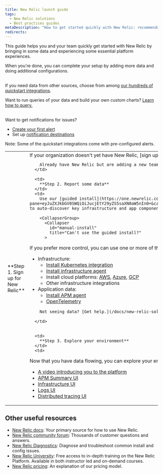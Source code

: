 ```yaml
---
title: New Relic launch guide
tags:
  - New Relic solutions
  - Best practices guides
metaDescription: "How to get started quickly with New Relic: recommendations for some common onboarding procedures."
redirects:
---
```


This guide helps you and your team quickly get started with New Relic by bringing in some data and experiencing some essential platform experiences. 

When you're done, you can complete your setup by adding more data and doing additional configurations. 


<table>
  <tbody>
    <tr>
      <td style={{ width: "170px" }}>
        **Step 1. Sign up for New Relic**
      </td>      
      <td>
        If your organization doesn't yet have New Relic, [sign up here](https://newrelic.com/signup). No credit card needed and you get 100 GBs of data per month for free. 

        Already have New Relic but are adding a new team? You can follow the steps below for an existing account or [add a new account](/docs/accounts/accounts-billing/account-structure/add-accounts). 
      </td>

      <td>
        **Step 2. Report some data**
      </td>      
      <td>
        Use our [guided install](https://one.newrelic.com/launcher/nr1-core.explorer?pane=eyJuZXJkbGV0SWQiOiJucjEtY29yZS5saXN0aW5nIn0=&cards[0]=eyJuZXJkbGV0SWQiOiJucjEtaW5zdGFsbC1uZXdyZWxpYy5ucjEtaW5zdGFsbC1uZXdyZWxpYyIsImFjdGl2ZUNvbXBvbmVudCI6IlZUU09FbnZpcm9ubWVudCIsInBhdGgiOiJndWlkZWQifQ==) to auto-discover key infrastructure and app components and get some data flowing quickly. 

        <CollapserGroup>
          <Collapser
            id="manual-install"
            title="Can't use the guided install?"
          >
If you prefer more control, you can use one or more of these manual install procedures:
* Infrastructure: 
  * [Install Kubernetes integration](/docs/kubernetes-pixie/kubernetes-integration/installation/install-kubernetes-integration-using-helm)
  * [Install infrastructure agent](/docs/infrastructure/install-infrastructure-agent/get-started/install-infrastructure-agent/#install) 
  * Install cloud platforms: [AWS](/docs/infrastructure/amazon-integrations/get-started/introduction-aws-integrations), [Azure](/docs/infrastructure/microsoft-azure-integrations/get-started/introduction-azure-monitoring-integrations), [GCP](/docs/infrastructure/google-cloud-platform-integrations/get-started/introduction-google-cloud-platform-integrations)
  * Other infrastructure integrations
* Application data: 
  * [Install APM agent](https://newrelic.com/instant-observability/?category=application-monitoring&search=apm)
  * [OpenTelemetry](/docs/more-integrations/open-source-telemetry-integrations/opentelemetry/opentelemetry-introduction)
</Collapser>
</CollapserGroup>

        Not seeing data? [Get help.](/docs/new-relic-solutions/solve-common-issues/troubleshooting/not-seeing-data)

      </td>      


      <td>
        **Step 3. Explore your environment**
      </td>      
      <td>
Now that you have data flowing, you can explore your environment in real-time. Here are some tips: 
* [A video introducing you to the platform](https://www.youtube.com/watch?v=3ZCUujeAkMA) 
* [APM Summary UI](/docs/apm/apm-ui-pages/monitoring/apm-summary-page-view-transaction-apdex-usage-data)
* [Infrastructure UI](/docs/infrastructure/infrastructure-ui-pages/infrastructure-ui-entities)
* [Logs UI](/docs/logs/ui-data/use-logs-ui)
* [Distributed tracing UI](/docs/distributed-tracing/ui-data/understand-use-distributed-tracing-ui) 
      </td>
      <td>
        **Step 4. Add more data**
      </td>      
If you need data from other sources, choose from among [our hundreds of quickstart integrations](https://newrelic.com/instant-observability). 

Want to run queries of your data and build your own custom charts? [Learn how to query.](/docs/query-your-data/nrql-new-relic-query-language/get-started/introduction-nrql-new-relics-query-language)
      </td>
      <td>
        **Step 5. Get alert notifications**
      </td>      
Want to get notifications for issues?
* [Create your first alert](/docs/alerts-applied-intelligence/new-relic-alerts/get-started/your-first-nrql-condition)
* Set up [notification destinations](/docs/alerts-applied-intelligence/notifications/notification-integrations) 

Note: Some of the quickstart integrations come with pre-configured alerts.
      </td>
  </tbody>
</table>

## Other useful resources

* [New Relic docs](https://docs.newrelic.com): Your primary source for how to use New Relic. 
* [New Relic community forum](https://discuss.newrelic.com): Thousands of customer questions and answers.
* [New Relic Diagnostics](/docs/using-new-relic/cross-product-functions/troubleshooting/new-relic-diagnostics): Diagnose and troubleshoot common install and config issues.
* [New Relic University](https://learn.newrelic.com): Free access to in-depth training on the New Relic Platform. Available in both instructor led and on-demand courses.
* [New Relic pricing](/docs/accounts/accounts-billing/new-relic-one-pricing-billing/new-relic-one-pricing-billing): An explanation of our pricing model.
